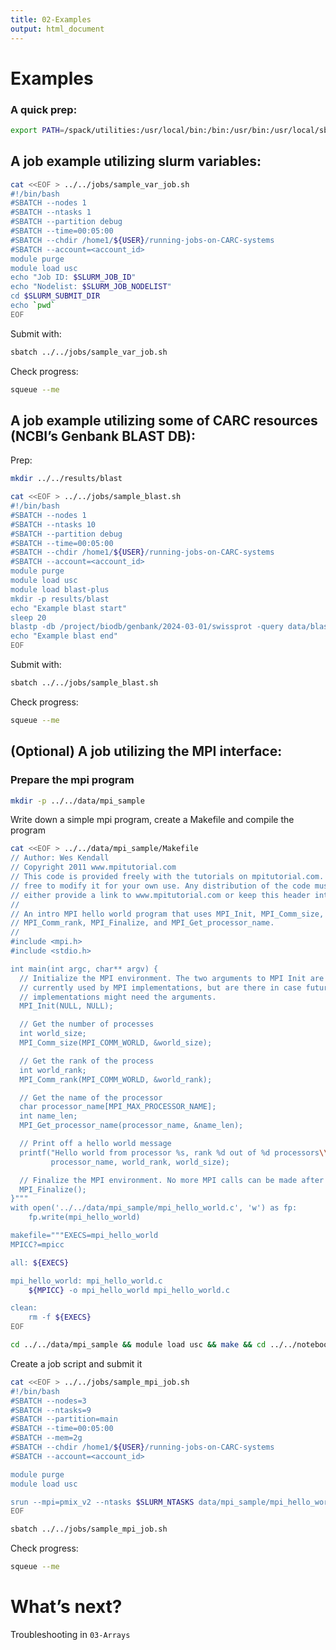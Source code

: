 ```yaml
---
title: 02-Examples
output: html_document
---
```


# Examples

### A quick prep:

```bash
export PATH=/spack/utilities:/usr/local/bin:/bin:/usr/bin:/usr/local/sbin:/usr/sbin
```

## A job example utilizing slurm variables:

```bash
cat <<EOF > ../../jobs/sample_var_job.sh
#!/bin/bash
#SBATCH --nodes 1
#SBATCH --ntasks 1
#SBATCH --partition debug
#SBATCH --time=00:05:00
#SBATCH --chdir /home1/${USER}/running-jobs-on-CARC-systems
#SBATCH --account=<account_id>
module purge
module load usc
echo "Job ID: $SLURM_JOB_ID"
echo "Nodelist: $SLURM_JOB_NODELIST"
cd $SLURM_SUBMIT_DIR
echo `pwd`
EOF
```

Submit with:

```bash
sbatch ../../jobs/sample_var_job.sh
```

Check progress:

```bash
squeue --me
```

## A job example utilizing some of CARC resources (NCBI's Genbank BLAST DB):

Prep:

```bash
mkdir ../../results/blast
```

```bash
cat <<EOF > ../../jobs/sample_blast.sh
#!/bin/bash
#SBATCH --nodes 1
#SBATCH --ntasks 10
#SBATCH --partition debug
#SBATCH --time=00:05:00
#SBATCH --chdir /home1/${USER}/running-jobs-on-CARC-systems
#SBATCH --account=<account_id>
module purge
module load usc
module load blast-plus
mkdir -p results/blast
echo "Example blast start"
sleep 20
blastp -db /project/biodb/genbank/2024-03-01/swissprot -query data/blast/query.txt -out results/blast/results.txt -num_threads $SLURM_NTASKS
echo "Example blast end"
EOF
```

Submit with:

```bash
sbatch ../../jobs/sample_blast.sh
```

Check progress:

```bash
squeue --me
```

## (Optional) A job utilizing the MPI interface:

### Prepare the mpi program

```bash
mkdir -p ../../data/mpi_sample
```

Write down a simple mpi program, create a Makefile and compile the program

```bash
cat <<EOF > ../../data/mpi_sample/Makefile
// Author: Wes Kendall
// Copyright 2011 www.mpitutorial.com
// This code is provided freely with the tutorials on mpitutorial.com. Feel
// free to modify it for your own use. Any distribution of the code must
// either provide a link to www.mpitutorial.com or keep this header intact.
//
// An intro MPI hello world program that uses MPI_Init, MPI_Comm_size,
// MPI_Comm_rank, MPI_Finalize, and MPI_Get_processor_name.
//
#include <mpi.h>
#include <stdio.h>

int main(int argc, char** argv) {
  // Initialize the MPI environment. The two arguments to MPI Init are not
  // currently used by MPI implementations, but are there in case future
  // implementations might need the arguments.
  MPI_Init(NULL, NULL);

  // Get the number of processes
  int world_size;
  MPI_Comm_size(MPI_COMM_WORLD, &world_size);

  // Get the rank of the process
  int world_rank;
  MPI_Comm_rank(MPI_COMM_WORLD, &world_rank);

  // Get the name of the processor
  char processor_name[MPI_MAX_PROCESSOR_NAME];
  int name_len;
  MPI_Get_processor_name(processor_name, &name_len);

  // Print off a hello world message
  printf("Hello world from processor %s, rank %d out of %d processors\\n",
         processor_name, world_rank, world_size);

  // Finalize the MPI environment. No more MPI calls can be made after this
  MPI_Finalize();
}"""
with open('../../data/mpi_sample/mpi_hello_world.c', 'w') as fp:
    fp.write(mpi_hello_world)

makefile="""EXECS=mpi_hello_world
MPICC?=mpicc

all: ${EXECS}

mpi_hello_world: mpi_hello_world.c
	${MPICC} -o mpi_hello_world mpi_hello_world.c

clean:
	rm -f ${EXECS}
EOF
```

```bash
cd ../../data/mpi_sample && module load usc && make && cd ../../notebooks/02-Examples
```

Create a job script and submit it

```bash
cat <<EOF > ../../jobs/sample_mpi_job.sh
#!/bin/bash
#SBATCH --nodes=3
#SBATCH --ntasks=9
#SBATCH --partition=main
#SBATCH --time=00:05:00
#SBATCH --mem=2g
#SBATCH --chdir /home1/${USER}/running-jobs-on-CARC-systems
#SBATCH --account=<account_id>

module purge
module load usc

srun --mpi=pmix_v2 --ntasks $SLURM_NTASKS data/mpi_sample/mpi_hello_world
EOF
```

```bash
sbatch ../../jobs/sample_mpi_job.sh
```

Check progress:

```bash
squeue --me
```

# What's next?

Troubleshooting in `03-Arrays`
